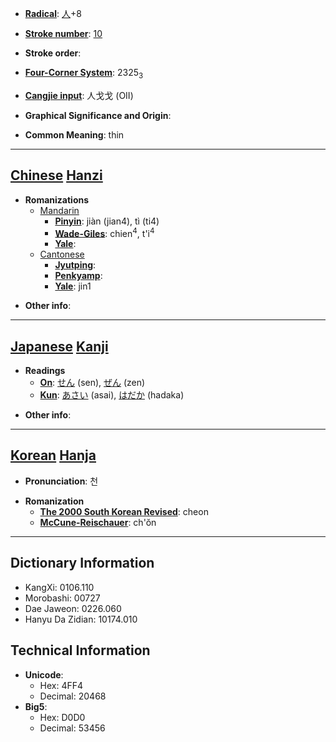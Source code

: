 * '''[[Wiktionary:Chinese radical index| Radical]]''': [[Wiktionary:Chinese radical index 人|人]]+8

* '''[[Wiktionary:Chinese total strokes index|Stroke number]]''': [[Wiktionary:Chinese total strokes index 10|10]]

* '''Stroke order''': 

* '''[[Wiktionary:Chinese four corner index|Four-Corner System]]''': 2325<sub>3</sub>

* '''[[Wiktionary:Chinese Cangjie index|Cangjie input]]''': 人戈戈 (OII)

* '''Graphical Significance and Origin''': 

* '''Common Meaning''': thin

----

== [[Chinese]] [[Hanzi]] ==

* '''Romanizations'''
** [[Mandarin]]
*** '''[[Pinyin]]''': jiàn (jian4), tì (ti4)
*** '''[[Wade-Giles]]''': chien<sup>4</sup>, t'i<sup>4</sup>
*** '''[[Yale]]''': 
**[[Cantonese]]
***'''[[Jyutping]]''':
***'''[[Penkyamp]]''': 
***'''[[Yale]]''': jin1

* '''Other info''': 

----

== [[Japanese]] [[Kanji]] ==

* '''Readings'''
** '''[[On]]''': [[せん]] (sen), [[ぜん]] (zen)
** '''[[Kun]]''': [[あさい]] (asai), [[はだか]] (hadaka)

* '''Other info''':  

----

== [[Korean]] [[Hanja]] ==

* '''Pronunciation''': 천

* '''Romanization'''
** '''[[The 2000 South Korean Revised Romanization|The 2000 South Korean Revised]]''': cheon
** '''[[McCune-Reischauer]]''': ch'ŏn

----

== Dictionary Information ==

* KangXi: 0106.110
* Morobashi: 00727
* Dae Jaweon: 0226.060
* Hanyu Da Zidian: 10174.010

== Technical Information ==

* '''Unicode''':
** Hex: 4FF4
** Decimal: 20468
* '''Big5''':
** Hex: D0D0
** Decimal: 53456